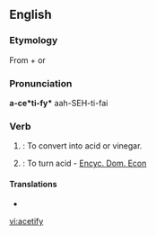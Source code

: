 ==English==

===Etymology===
From {{etyl|la|en}} {{term|acetum||vinegar|lang=la}} + {{term|-fy}} or {{back-form|acetification}}

===Pronunciation===
'''a-ce*ti-fy*'''
aah-SEH-ti-fai

===Verb===
{{en-verb|acetif|i|ed}}

# {{transitive}}: To convert into acid or vinegar.
# {{intransitive}}: To turn acid - [[Encyc. Dom. Econ]]

====Translations====
* {{trreq|la}}

[[vi:acetify]]